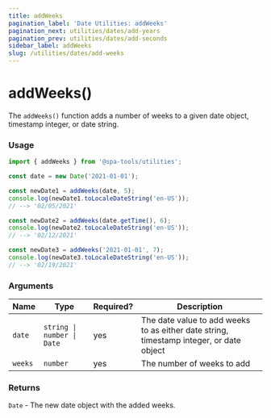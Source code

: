```yaml
---
title: addWeeks
pagination_label: 'Date Utilities: addWeeks'
pagination_next: utilities/dates/add-years
pagination_prev: utilities/dates/add-seconds
sidebar_label: addWeeks
slug: /utilities/dates/add-weeks
---
```



<PackageCaption packageName='@spa-tools/utilities' />

# addWeeks()

The `addWeeks()` function adds a number of weeks to a given date object,
timestamp integer, or date string.

### Usage

```ts
import { addWeeks } from '@spa-tools/utilities';

const date = new Date('2021-01-01');

const newDate1 = addWeeks(date, 5);
console.log(newDate1.toLocaleDateString('en-US'));
// --> '02/05/2021'

const newDate2 = addWeeks(date.getTime(), 6);
console.log(newDate2.toLocaleDateString('en-US'));
// --> '02/12/2021'

const newDate3 = addWeeks('2021-01-01', 7);
console.log(newDate3.toLocaleDateString('en-US'));
// --> '02/19/2021'
```

### Arguments

| Name    | Type                       | Required? | Description                                                                             |
| ------- | -------------------------- | --------- | --------------------------------------------------------------------------------------- |
| `date`  | `string \| number \| Date` | yes       | The date value to add weeks to as either date string, timestamp integer, or date object |
| `weeks` | `number`                   | yes       | The number of weeks to add                                                              |

### Returns

`Date` - The new date object with the added weeks.
